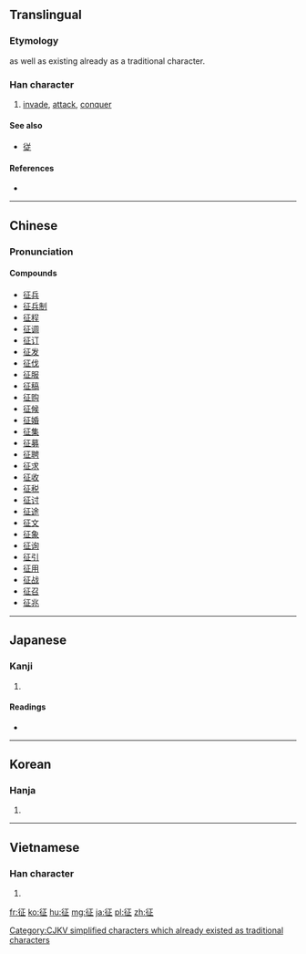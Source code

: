{{also|徴|徵}}
==Translingual==
{{ja-forms|征|征|征/[[徵]]}}

===Etymology===
{{Han compound|彳|正|c1=s|c2=p|ls=psc}}

{{Han simp|徵|f=|t=正}} as well as existing already as a traditional character.

[[Category:CJKV simplified characters which already existed as traditional characters]]

===Han character===
{{Han char|rn=60|rad=彳|as=05|sn=8|four=2121<sub>1</sub>|canj=竹人一卜一 (HOMYM)|ids=⿰[[彳]][[正]]}}

# [[invade]], [[attack]], [[conquer]]

====See also====
* [[従]] <!-- visually similar -->

====References====
* {{Han ref|kx=0365.370|dkj=10077|dj=0686.040|hdz=20815.020|uh=5F81|ud=24449|bh=A9BA|bd=43450}}

----

==Chinese==
{{zh-hanzi-box|征|征/[[徵]]}}

===Pronunciation===
{{zh-pron
|m=zhēng,zhǐ
|c=zi2,zing1
|mc=y
|oc=y
|ma=
|cat=v,n
}}

====Compounds====
* [[征兵]]
* [[征兵制]]
* [[征程]]
* [[征调]]
* [[征订]]
* [[征发]]
* [[征伐]]
* [[征服]]
* [[征稿]]
* [[征购]]
* [[征候]]
* [[征婚]]
* [[征集]]
* [[征募]]
* [[征聘]]
* [[征求]]
* [[征收]]
* [[征税]]
* [[征讨]]
* [[征途]]
* [[征文]]
* [[征象]]
* [[征询]]
* [[征引]]
* [[征用]]
* [[征战]]
* [[征召]]
* [[征兆]]

----

==Japanese==

===Kanji===
{{ja-kanji|grade=c|rs=彳05}}

# {{defn|lang=ja|sort=彳05}}

====Readings====
* {{ja-readings|on=[[せい]] (sei)|kun=[[うつ]] (utsu), [[ゆく]] (yuku), [[とる]] (toru)}}

----

==Korean==

===Hanja===
{{ko-hanja|hangeul=정|eumhun=|rv=jeong|mr=chŏng|y=ceng}}

# {{defn|lang=ko|sort=彳05}}

----

==Vietnamese==

===Han character===
{{vi-readings|rs=彳05| hanviet = chinh}}

# {{defn|lang=vi|sort=彳05}}

[[fr:征]]
[[ko:征]]
[[hu:征]]
[[mg:征]]
[[ja:征]]
[[pl:征]]
[[zh:征]]